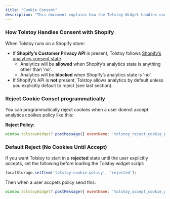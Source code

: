 ```yaml
---
title: "Cookie Consent"
description: "This document explains how the Tolstoy Widget handles cookie consent, how it integrates with Shopify’s Customer Privacy API, and how to control acceptance or rejection programmatically."
---
```


   

### How Tolstoy Handles Consent with Shopify

When Tolstoy runs on a Shopify store:

- If **Shopify’s Customer Privacy API** is present, Tolstoy follows [Shopify’s analytics consent state](https://shopify.dev/docs/api/customer-privacy#check-consent-given).
  - Analytics will be **allowed** when Shopify’s analytics state is anything other than 'no'.
  - Analytics will be **blocked** when Shopify’s analytics state is 'no'.
- If Shopify’s API is **not** present, Tolstoy allows analytics by default unless you explicitly default to reject (see last section).

   

### Reject Cookie Conset programmatically

You can programmatically reject cookies when a user doenst accept analytics cooikes policy like this:

**Reject Policy:**

```javascript
window.tolstoyWidget?.postMessage({ eventName: 'tolstoy_reject_cookie_policy' });
```

   

### Default Reject (No Cookies Until Accept)

If you want Tolstoy to start in a **rejected** state until the user explicitly accepts, set the following before loading the Tolstoy widget script:

```javascript
localStorage.setItem('tolstoy-cookie-policy', 'rejected');
```

Then when a user accpets policy send this:

```javascript
window.tolstoyWidget?.postMessage({ eventName: 'tolstoy_accept_cookie_policy' });
```